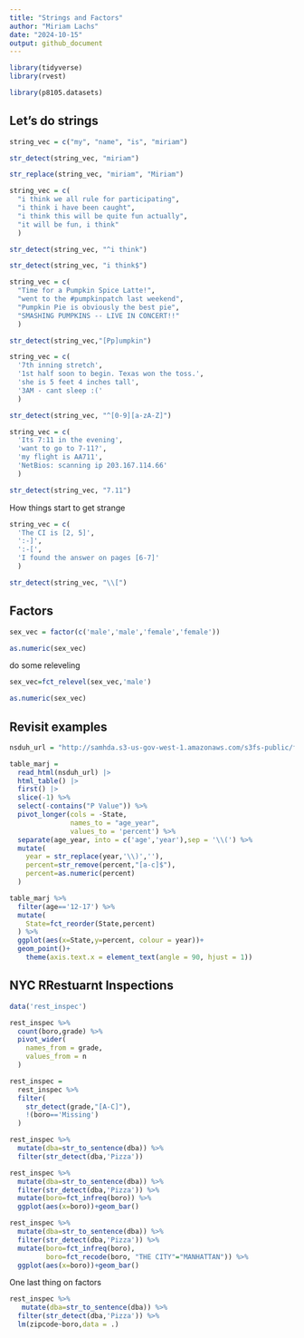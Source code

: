 ```yaml
---
title: "Strings and Factors"
author: "Miriam Lachs"
date: "2024-10-15"
output: github_document
---
```


```r
library(tidyverse)
library(rvest)

library(p8105.datasets)
```

## Let's do strings

```r
string_vec = c("my", "name", "is", "miriam")

str_detect(string_vec, "miriam")

str_replace(string_vec, "miriam", "Miriam")
```

```r
string_vec = c(
  "i think we all rule for participating",
  "i think i have been caught",
  "i think this will be quite fun actually",
  "it will be fun, i think"
  )

str_detect(string_vec, "^i think")

str_detect(string_vec, "i think$")
```

```r
string_vec = c(
  "Time for a Pumpkin Spice Latte!",
  "went to the #pumpkinpatch last weekend",
  "Pumpkin Pie is obviously the best pie",
  "SMASHING PUMPKINS -- LIVE IN CONCERT!!"
  )

str_detect(string_vec,"[Pp]umpkin")
```

```r
string_vec = c(
  '7th inning stretch',
  '1st half soon to begin. Texas won the toss.',
  'she is 5 feet 4 inches tall',
  '3AM - cant sleep :('
  )

str_detect(string_vec, "^[0-9][a-zA-Z]")
```


```r
string_vec = c(
  'Its 7:11 in the evening',
  'want to go to 7-11?',
  'my flight is AA711',
  'NetBios: scanning ip 203.167.114.66'
  )

str_detect(string_vec, "7.11")
```

How things start to get strange 

```r
string_vec = c(
  'The CI is [2, 5]',
  ':-]',
  ':-[',
  'I found the answer on pages [6-7]'
  )

str_detect(string_vec, "\\[")
```


## Factors 

```r
sex_vec = factor(c('male','male','female','female'))

as.numeric(sex_vec)
```

do some releveling 

```r
sex_vec=fct_relevel(sex_vec,'male')

as.numeric(sex_vec)
```


## Revisit examples 

```r
nsduh_url = "http://samhda.s3-us-gov-west-1.amazonaws.com/s3fs-public/field-uploads/2k15StateFiles/NSDUHsaeShortTermCHG2015.htm"

table_marj = 
  read_html(nsduh_url) |> 
  html_table() |> 
  first() |>
  slice(-1) %>% 
  select(-contains("P Value")) %>% 
  pivot_longer(cols = -State,
               names_to = "age_year",
               values_to = 'percent') %>% 
  separate(age_year, into = c('age','year'),sep = '\\(') %>% 
  mutate(
    year = str_replace(year,'\\)',''),
    percent=str_remove(percent,"[a-c]$"),
    percent=as.numeric(percent)
  )
```

```r
table_marj %>% 
  filter(age=='12-17') %>% 
  mutate(
    State=fct_reorder(State,percent)
  ) %>% 
  ggplot(aes(x=State,y=percent, colour = year))+
  geom_point()+ 
    theme(axis.text.x = element_text(angle = 90, hjust = 1))

```

## NYC RRestuarnt Inspections

```r
data('rest_inspec')

```

```r
rest_inspec %>% 
  count(boro,grade) %>% 
  pivot_wider(
    names_from = grade,
    values_from = n
  )
```

```r
rest_inspec =
  rest_inspec %>% 
  filter(
    str_detect(grade,"[A-C]"),
    !(boro=='Missing')
  )
```

```r
rest_inspec %>% 
  mutate(dba=str_to_sentence(dba)) %>% 
  filter(str_detect(dba,'Pizza'))
```

```r
rest_inspec %>% 
  mutate(dba=str_to_sentence(dba)) %>% 
  filter(str_detect(dba,'Pizza')) %>% 
  mutate(boro=fct_infreq(boro)) %>% 
  ggplot(aes(x=boro))+geom_bar()
```

```r
rest_inspec %>% 
  mutate(dba=str_to_sentence(dba)) %>% 
  filter(str_detect(dba,'Pizza')) %>% 
  mutate(boro=fct_infreq(boro),
         boro=fct_recode(boro, "THE CITY"="MANHATTAN")) %>% 
  ggplot(aes(x=boro))+geom_bar()
```

One last thing on factors 
```r
rest_inspec %>% 
   mutate(dba=str_to_sentence(dba)) %>% 
  filter(str_detect(dba,'Pizza')) %>% 
  lm(zipcode~boro,data = .)
```

